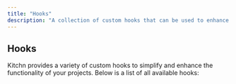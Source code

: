 ```yaml
---
title: "Hooks"
description: "A collection of custom hooks that can be used to enhance the functionality of your website or web application."
---
```



## Hooks

Kitchn provides a variety of custom hooks to simplify and enhance the functionality of your projects. Below is a list of all available hooks:

<Cards>
  <Card title="useBreakpoint" href="/docs/hooks/use-breakpoint" />
  <Card title="useCheckbox" href="/docs/hooks/use-checkbox" />
  <Card title="useClickAnyWhere" href="/docs/hooks/use-clickanywhere" />
  <Card title="useClickAway" href="/docs/hooks/use-clickaway" />
  <Card title="useClipboard" href="/docs/hooks/use-clipboard" />
  <Card title="useCombobox" href="/docs/hooks/use-combobox" />
  <Card title="useCurrentState" href="/docs/hooks/use-currentstate" />
  <Card title="useDOMObserver" href="/docs/hooks/use-domobserver" />
  <Card title="useKeyboard" href="/docs/hooks/use-keyboard" />
  <Card title="useMediaQuery" href="/docs/hooks/use-mediaquery" />
  <Card title="useModal" href="/docs/hooks/use-modal" />
  <Card title="usePortal" href="/docs/hooks/use-portal" />
  <Card title="usePrevious" href="/docs/hooks/use-previous" />
  <Card title="useRect" href="/docs/hooks/use-rect" />
  <Card title="useResize" href="/docs/hooks/use-resize" />
  <Card title="useSSR" href="/docs/hooks/use-ssr" />
  <Card title="useTheme" href="/docs/hooks/use-theme" />
  <Card title="useToasts" href="/docs/hooks/use-toasts" />
  <Card title="useWarning" href="/docs/hooks/use-warning" />
</Cards>